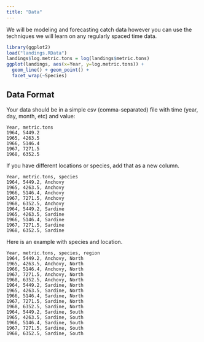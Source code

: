 ```yaml
---
title: "Data"
---
```


We will be modeling and forecasting catch data however you can use the techniques we will learn on any regularly spaced time data.

```r
library(ggplot2)
load("landings.RData")
landings$log.metric.tons = log(landings$metric.tons)
ggplot(landings, aes(x=Year, y=log.metric.tons)) +
  geom_line() + geom_point() +
  facet_wrap(~Species)
```

## Data Format

Your data should be in a simple csv (comma-separated) file with time (year, day, month, etc) and value:

```
Year, metric.tons
1964, 5449.2
1965, 4263.5
1966, 5146.4
1967, 7271.5
1968, 6352.5
```

If you have different locations or species, add that as a new column.

```
Year, metric.tons, species
1964, 5449.2, Anchovy
1965, 4263.5, Anchovy
1966, 5146.4, Anchovy
1967, 7271.5, Anchovy
1968, 6352.5, Anchovy
1964, 5449.2, Sardine
1965, 4263.5, Sardine
1966, 5146.4, Sardine
1967, 7271.5, Sardine
1968, 6352.5, Sardine
```

Here is an example with species and location.

```
Year, metric.tons, species, region
1964, 5449.2, Anchovy, North
1965, 4263.5, Anchovy, North
1966, 5146.4, Anchovy, North
1967, 7271.5, Anchovy, North
1968, 6352.5, Anchovy, North
1964, 5449.2, Sardine, North
1965, 4263.5, Sardine, North
1966, 5146.4, Sardine, North
1967, 7271.5, Sardine, North
1968, 6352.5, Sardine, North
1964, 5449.2, Sardine, South
1965, 4263.5, Sardine, South
1966, 5146.4, Sardine, South
1967, 7271.5, Sardine, South
1968, 6352.5, Sardine, South
```